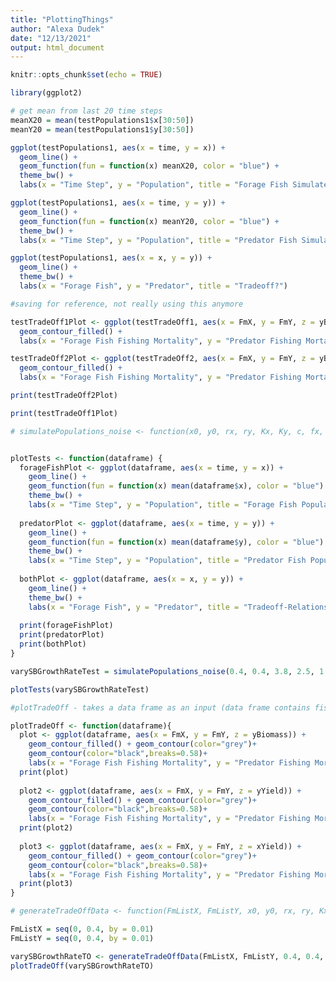 ```yaml
---
title: "PlottingThings"
author: "Alexa Dudek"
date: "12/13/2021"
output: html_document
---
```


```r
knitr::opts_chunk$set(echo = TRUE)
```

```r
library(ggplot2)
```


```r

# get mean from last 20 time steps
meanX20 = mean(testPopulations1$x[30:50])
meanY20 = mean(testPopulations1$y[30:50])

ggplot(testPopulations1, aes(x = time, y = x)) + 
  geom_line() +
  geom_function(fun = function(x) meanX20, color = "blue") +
  theme_bw() + 
  labs(x = "Time Step", y = "Population", title = "Forage Fish Simulated Time Series")

ggplot(testPopulations1, aes(x = time, y = y)) + 
  geom_line() +
  geom_function(fun = function(x) meanY20, color = "blue") +
  theme_bw() + 
  labs(x = "Time Step", y = "Population", title = "Predator Fish Simulated Time Series")

ggplot(testPopulations1, aes(x = x, y = y)) + 
  geom_line() +
  theme_bw() + 
  labs(x = "Forage Fish", y = "Predator", title = "Tradeoff?")

```


```r
#saving for reference, not really using this anymore

testTradeOff1Plot <- ggplot(testTradeOff1, aes(x = FmX, y = FmY, z = yBiomass)) +
  geom_contour_filled() +
  labs(x = "Forage Fish Fishing Mortality", y = "Predator Fishing Mortality", title = "Trade Off Contour Analysis")

testTradeOff2Plot <- ggplot(testTradeOff2, aes(x = FmX, y = FmY, z = yBiomass)) +
  geom_contour_filled() +
  labs(x = "Forage Fish Fishing Mortality", y = "Predator Fishing Mortality", title = "Trade Off Contour Analysis on 200 years")

print(testTradeOff2Plot)

print(testTradeOff1Plot)
```

```r
# simulatePopulations_noise <- function(x0, y0, rx, ry, Kx, Ky, c, fx, fy, numTimeSteps = 50)


plotTests <- function(dataframe) {
  forageFishPlot <- ggplot(dataframe, aes(x = time, y = x)) + 
    geom_line() +
    geom_function(fun = function(x) mean(dataframe$x), color = "blue") +
    theme_bw() + 
    labs(x = "Time Step", y = "Population", title = "Forage Fish Population-Simulated Time Series")
  
  predatorPlot <- ggplot(dataframe, aes(x = time, y = y)) + 
    geom_line() +
    geom_function(fun = function(x) mean(dataframe$y), color = "blue") +
    theme_bw() + 
    labs(x = "Time Step", y = "Population", title = "Predator Fish Population-Simulated Time Series")
  
  bothPlot <- ggplot(dataframe, aes(x = x, y = y)) + 
    geom_line() +
    theme_bw() + 
    labs(x = "Forage Fish", y = "Predator", title = "Tradeoff-Relationship Between Population Sizes")
  
  print(forageFishPlot)
  print(predatorPlot)
  print(bothPlot)
}

varySBGrowthRateTest = simulatePopulations_noise(0.4, 0.4, 3.8, 2.5, 1.0, 1.0, 0.1, 0.2, 0.2, 50)

plotTests(varySBGrowthRateTest)

```

```r

#plotTradeOff - takes a data frame as an input (data frame contains fishing mortalities of both forage fish and predator, biomass of forage fish and predator, and yield of forage fish and predator). The function returns three graphs: one showing contours of predator biomass, one showing contours of predator yield, and one showing contours of forage fish yield. 

plotTradeOff <- function(dataframe){
  plot <- ggplot(dataframe, aes(x = FmX, y = FmY, z = yBiomass)) +
    geom_contour_filled() + geom_contour(color="grey")+
    geom_contour(color="black",breaks=0.58)+
    labs(x = "Forage Fish Fishing Mortality", y = "Predator Fishing Mortality", title = "Trade Off Contour Analysis-Predator Biomass")
  print(plot)
  
  plot2 <- ggplot(dataframe, aes(x = FmX, y = FmY, z = yYield)) +
    geom_contour_filled() + geom_contour(color="grey")+
    geom_contour(color="black",breaks=0.58)+
    labs(x = "Forage Fish Fishing Mortality", y = "Predator Fishing Mortality", title = "Trade Off Contour Analysis-Predator Yield")
  print(plot2)
  
  plot3 <- ggplot(dataframe, aes(x = FmX, y = FmY, z = xYield)) +
    geom_contour_filled() + geom_contour(color="grey")+
    geom_contour(color="black",breaks=0.58)+
    labs(x = "Forage Fish Fishing Mortality", y = "Predator Fishing Mortality", title = "Trade Off Contour Analysis-Forage Fish Yield")
  print(plot3)
}

# generateTradeOffData <- function(FmListX, FmListY, x0, y0, rx, ry, Kx, Ky, c, numTimeSteps = 50, numMeanYears = 20)

FmListX = seq(0, 0.4, by = 0.01) 
FmListY = seq(0, 0.4, by = 0.01)

varySBGrowthRateTO <- generateTradeOffData(FmListX, FmListY, 0.4, 0.4, 3.8, 2.5, 1.0, 1.0, 0.1, 50, 50)
plotTradeOff(varySBGrowthRateTO)

```

